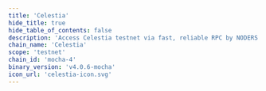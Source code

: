 ```yaml
---
title: 'Celestia'
hide_title: true
hide_table_of_contents: false
description: 'Access Celestia testnet via fast, reliable RPC by NODERS — no limits, Omnichain-ready, and built for scalable Web3'
chain_name: 'Celestia'
scope: 'testnet'
chain_id: 'mocha-4'
binary_version: 'v4.0.6-mocha'
icon_url: 'celestia-icon.svg'
---
```



<ChainLayout>
  <ChainHero
    name="Celestia"
    iconUrl="img/celestia-icon.svg"
    bgColor="#8523FF"
    scope="testnet"
    chainId="mocha-4"
    nodeVersion="v4.0.6-mocha"
    token="TIA"
    stakeUrl=""
    restakeUrl=""
    websiteUrl="https://celestia.org/"
    githubUrl="https://github.com/celestiaorg/celestia-app"
    xUrl="https://twitter.com/CelestiaOrg"
    discordUrl="https://discord.gg/celestiacommunity"
  />

  <ProductLinks
    appUrl="https://celestiahub.org"
    appImageUrl="img/products/celestia-app.png"
    explorerUrl=""
    explorerImageUrl="img/products/celestia-exp.png"
    faucetUrl="https://faucet.noders.services/celestia"
  />

  <ToolsGrid
    chainName="celestia"
    scope="testnet"
    showInstall={true}
    showUpgrade={true}
    showGenesis={true}
    showCli={true}
    showEndpoints={true}
    showStateSync={true}
    showSnapshot={true}
    showMonitoring={true}
    showLivePeers={true}
    showSeed={true}
    showAddressBook={true}
    showExplorersList={true}
    showPublicEndpoints={true}
    showUsefulTools={true}
    showUpgradeWatcher={false}
  />

</ChainLayout>
